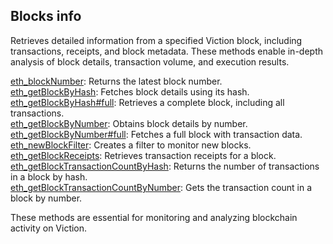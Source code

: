 

## Blocks info

Retrieves detailed information from a specified Viction block, including transactions, receipts, and block metadata. These methods enable in-depth analysis of block details, transaction volume, and execution results.

[eth_blockNumber](/viction-api/blocksinfo/eth_blockNumber): Returns the latest block number. \
[eth_getBlockByHash](/viction-api/blocksinfo/eth_getBlockByHash): Fetches block details using its hash. \
[eth_getBlockByHash#full](/viction-api/blocksinfo/eth_getBlockByHashfull): Retrieves a complete block, including all transactions. \
[eth_getBlockByNumber](/viction-api/blocksinfo/eth_getBlockByNumber): Obtains block details by number. \
[eth_getBlockByNumber#full](/viction-api/blocksinfo/eth_getBlockByNumberfull): Fetches a full block with transaction data. \
[eth_newBlockFilter](/viction-api/blocksinfo/eth_newBlockFilter): Creates a filter to monitor new blocks. \
[eth_getBlockReceipts](/viction-api/blocksinfo/eth_getBlockReceipts): Retrieves transaction receipts for a block. \
[eth_getBlockTransactionCountByHash](/viction-api/blocksinfo/eth_getBlockTransactionCountByHash): Returns the number of transactions in a block by hash. \
[eth_getBlockTransactionCountByNumber](/viction-api/blocksinfo/eth_getBlockTransactionCountByNumber): Gets the transaction count in a block by number.

These methods are essential for monitoring and analyzing blockchain activity on Viction.

<Space h={16} />
<GetStarted />
